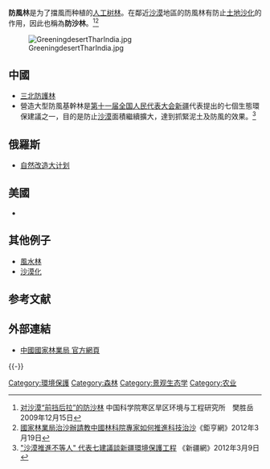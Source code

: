 '''防風林'''是为了擋風而种植的[[人造林|人工树林]]。在鄰近[[沙漠|沙漠]]地區的防風林有防止[[土地沙化|土地沙化]]的作用，因此也稱為'''防沙林'''。<ref>[http://earth.cpst.net.cn/smycydt/sccy/fz/2009_12/260839388.html 对沙漠“前挡后拉”的防沙林] {{Wayback|url=http://earth.cpst.net.cn/smycydt/sccy/fz/2009_12/260839388.html |date=20120414000051 }}中国科学院寒区旱区环境与工程研究所　樊胜岳 2009年12月15日</ref><ref>[http://news.cnyes.com/Content/20120319/KFJ6OHQWUFQIM.shtml?c=detail 國家林業局治沙辦請教中國林科院專家如何推進科技治沙]{{Dead link|date=2018年6月 |bot=InternetArchiveBot |fix-attempted=no }}《鉅亨網》2012年3月19日</ref>

[[File:GreeningdesertTharIndia.jpg|thumb]]

==中國==
*[[三北防護林|三北防護林]]
*營造大型防風基幹林是[[第十一届全国人民代表大会|第十一届全国人民代表大会]][[新疆|新疆]]代表提出的七個生態環保建議之一，目的是防止[[沙漠|沙漠]]面積繼續擴大，達到抓緊泥土及防風的效果。<ref>[http://www.xj.xinhuanet.com/2012-03/09/content_24859840.htm "沙漠推進不等人" 代表七建議談新疆環境保護工程] {{Wayback|url=http://www.xj.xinhuanet.com/2012-03/09/content_24859840.htm |date=20170305035009 }}《新疆網》2012年3月9日</ref>

==俄羅斯==
*[[自然改造大计划|自然改造大计划]]

==美國==
*{{link-en|北美大平原防風林|Great Plains Shelterbelt}}

==其他例子==
*[[風水林|風水林]]
*[[沙漠化|沙漠化]]

== 参考文献 ==
{{Reflist|30em}}

== 外部連結 ==
* [https://web.archive.org/web/20071107122055/http://www.forestry.gov.cn/ 中國國家林業局 官方網頁]

{{-}}
{{Authority control}}

[[Category:環境保護|Category:環境保護]]
[[Category:森林|Category:森林]]
[[Category:景观生态学|Category:景观生态学]]
[[Category:农业|Category:农业]]